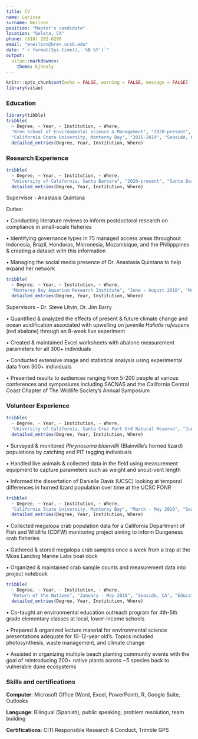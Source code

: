 ```yaml
---
title: CV
name: Larissa
surname: Neilson
position: "Master's candidate"
location: "Goleta, CA"
phone: (818) 282-6200
email: "eneilson@bren.ucsb.edu"
date: "`r format(Sys.time(), '%B %Y')`"
output: 
  vitae::markdowncv:
    theme: kjhealy
---
```


```r
knitr::opts_chunk$set(echo = FALSE, warning = FALSE, message = FALSE)
library(vitae)
```

### Education

```r
library(tibble)
tribble(
  ~ Degree, ~ Year, ~ Institution, ~ Where,
  "Bren School of Environmental Science & Management", "2020-present", "Santa Barbara, CA", "Master of Environmental Science & Management",
  "California State University, Monterey Bay", "2015-2019", "Seaside, CA", "Bachelor of Environmental Science") %>% 
  detailed_entries(Degree, Year, Institution, Where)
```

### Research Experience

```r
tribble(
  ~ Degree, ~ Year, ~ Institution, ~ Where,
  "University of California, Santa Barbara", "2020-present", "Santa Barbara, CA", "Research Assistant") %>% 
  detailed_entries(Degree, Year, Institution, Where)
```

Supervisor - Anastasia Quintana

Duties:

• Conducting literature reviews to inform postdoctoral research on compliance in small-scale fisheries

• Identifying governance types in 75 managed access areas throughout Indonesia, Brazil, Honduras, Micronesia, Mozambique, and the Philipppines & creating a dataset with this information

• Managing the social media presence of Dr. Anastasia Quintana to help expand her network

```r
tribble(
  ~ Degree, ~ Year, ~ Institution, ~ Where,
  "Monterey Bay Aquarium Research Institute", "June - August 2018", "Moss Landing, CA", "Undergraduate Researcher") %>% 
  detailed_entries(Degree, Year, Institution, Where)
```

Supervisors - Dr. Steve Litvin, Dr. Jim Barry

• Quantified & analyzed the effects of present & future climate change and ocean acidification associated with upwelling on juvenile *Haliotis rufescens* (red abalone) through an 8-week live experiment

• Created & maintained Excel worksheets with abalone measurement parameters for all 300+ individuals

• Conducted extensive image and statistical analysis using experimental data from 300+ individuals  

• Presented results to audiences ranging from 5-200 people at various conferences and symposiums including SACNAS and the California Central Coast Chapter of The Wildlife Society’s Annual Symposium

### Volunteer Experience

```r
tribble(
  ~ Degree, ~ Year, ~ Institution, ~ Where,
  "University of California, Santa Cruz Fort Ord Natural Reserve", "June - July 2019", "Marina, CA", "Herptile Population Monitoring Volunteer") %>% 
  detailed_entries(Degree, Year, Institution, Where)
```

• Surveyed & monitored *Phrynosoma blainvillii* (Blainville’s horned lizard) populations by catching and PIT tagging individuals

• Handled live animals & collected data in the field using measurement equipment to capture parameters such as weight and snout-vent length

• Informed the dissertation of Danielle Davis (UCSC) looking at temporal differences in horned lizard population over time at the UCSC FONR

```r
tribble(
  ~ Degree, ~ Year, ~ Institution, ~ Where,
  "California State University, Monterey Bay", "March - May 2019", "Seaside, CA", "Dungeness Crab Population Project Volunteer") %>% 
  detailed_entries(Degree, Year, Institution, Where)
```

• Collected megalopa crab population data for a California Department of Fish and Wildlife (CDFW) monitoring project aiming to inform Dungeness crab fisheries

• Gathered & stored megalopa crab samples once a week from a trap at the Moss Landing Marine Labs boat dock

• Organized & maintained crab sample counts and measurement data into project notebook

```r
tribble(
  ~ Degree, ~ Year, ~ Institution, ~ Where,
  "Return of the Natives", "January - May 2018", "Seaside, CA", "Educational Outreach Volunteer") %>% 
  detailed_entries(Degree, Year, Institution, Where)
```

• Co-taught an environmental education outreach program for 4th-5th grade elementary classes at local, lower-income schools

• Prepared & organized lecture material for environmental science presentations adequate for 10-12-year old’s. Topics included photosynthesis, waste management, and climate change

• Assisted in organizing multiple beach planting community events with the goal of reintroducing 200+ native plants across ~5 species back to vulnerable dune ecosystems

### Skills and certifications

**Computer**: Microsoft Office (Word, Excel, PowerPoint), R, Google Suite, Outlooks

**Language**: Bilingual (Spanish), public speaking, problem resolution, team building

**Certifications**: CITI Responsible Research & Conduct, Trimble GPS


